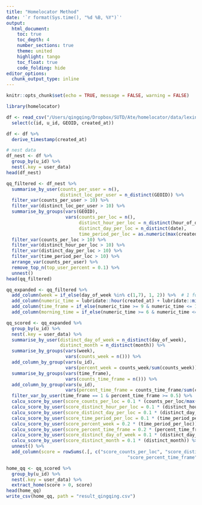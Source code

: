 ```yaml
---
title: "Homelocator Method"
date: '`r format(Sys.time(), "%d %B, %Y")`'
output: 
  html_document:
    toc: true 
    toc_depth: 4  
    number_sections: true  
    theme: united  
    highlight: tango  
    toc_float: true   
    code_folding: hide
editor_options: 
  chunk_output_type: inline
---
```


```r
knitr::opts_chunk$set(echo = TRUE, message = FALSE, warning = FALSE)
```

```r
library(homelocator)
```

```r
df <- read_csv("/Users/qingqing/Dropbox/SUTD/Ate/homelocator/data/lexington-with-GEOID-2012-2017.csv") %>% 
  select(c(id, u_id, GEOID, created_at)) 

df <- df %>% 
  derive_timestamp(created_at)

# nest data 
df_nest <- df %>% 
  group_by(u_id) %>% 
  nest(.key = user_data)
head(df_nest)
```

```r
qq_filtered <- df_nest %>% 
  summarise_by_user(counts_per_user = n(), 
                    distinct_loc_per_user = n_distinct(GEOID)) %>% 
  filter_var(counts_per_user > 10) %>% 
  filter_var(distinct_loc_per_user > 10) %>% 
  summarise_by_groups(vars(GEOID), 
                      vars(counts_per_loc = n(), 
                           distinct_hour_per_loc = n_distinct(hour_of_day), 
                           distinct_day_per_loc = n_distinct(date), 
                           time_period_per_loc = as.numeric(max(created_at) - min(created_at), "days"))) %>% 
  filter_var(counts_per_loc > 10) %>% 
  filter_var(distinct_hour_per_loc > 10) %>% 
  filter_var(distinct_day_per_loc > 10) %>% 
  filter_var(time_period_per_loc > 10) %>% 
  arrange_var(counts_per_user) %>% 
  remove_top_n(top_user_percent = 0.1) %>% 
  unnest()
head(qq_filtered)
```

```r
qq_expanded <- qq_filtered %>% 
  add_column(week = if_else(day_of_week %in% c(1,7), 1, 2)) %>%  # 1 for weekend, 2 for weekday 
  add_column(numeric_time = lubridate::hour(created_at) + lubridate::minute(created_at)/60 + lubridate::second(created_at) / 3600) %>% 
  add_column(time_frame = if_else(numeric_time >= 9 & numeric_time <= 18, 2, 1)) %>% # 1 for rest time, 2 for work time 
  add_column(morning_time = if_else(numeric_time >= 6 & numeric_time <= 12, 1, 2)) # 1 for morning, 2 for afternoon and night 
```

```r
qq_scored <- qq_expanded %>% 
  group_by(u_id) %>% 
  nest(.key = user_data) %>% 
  summarise_by_user(distinct_day_of_week = n_distinct(day_of_week), 
                    distinct_month = n_distinct(month)) %>% 
  summarise_by_groups(vars(week), 
                      vars(counts_week = n())) %>% 
  add_column_by_group(vars(u_id), 
                      vars(percent_week = counts_week/sum(counts_week))) %>% 
  summarise_by_groups(vars(time_frame), 
                      vars(counts_time_frame = n())) %>% 
  add_column_by_group(vars(u_id),
                      vars(percent_time_frame = counts_time_frame/sum(counts_time_frame))) %>% 
  filter_var_by_user(time_frame == 1 & percent_time_frame >= 0.5) %>% 
  calcu_score_by_user(score_counts_per_loc = 0.1 * (counts_per_loc/max(counts_per_loc))) %>% 
  calcu_score_by_user(score_distinct_hour_per_loc = 0.1 * (distinct_hour_per_loc/24)) %>% 
  calcu_score_by_user(score_distinct_day_per_loc = 0.1 * (distinct_day_per_loc/max(distinct_day_per_loc))) %>% 
  calcu_score_by_user(score_time_period_per_loc = 0.1 * (time_period_per_loc/max(as.numeric(time_period_per_loc)))) %>% 
  calcu_score_by_user(score_percent_week = 0.2 * (time_period_per_loc)) %>% 
  calcu_score_by_user(score_percent_time_frame = 0.2 * (percent_time_frame)) %>% 
  calcu_score_by_user(score_distinct_day_of_week = 0.1 * (distinct_day_of_week/7)) %>% 
  calcu_score_by_user(score_distinct_month = 0.1 * (distinct_month)) %>% 
  unnest() %>% 
  add_column(score = rowSums(.[, c("score_counts_per_loc", "score_distinct_hour_per_loc","score_distinct_day_per_loc","score_time_period_per_loc", "score_percent_week", 
                                             "score_percent_time_frame", "score_distinct_day_of_week", "score_distinct_month")])) 
```

```r
home_qq <- qq_scored %>%
  group_by(u_id) %>%
  nest(.key = user_data) %>%
  extract_home(score > 0, score)
head(home_qq)
write_csv(home_qq, path = "result_qingqing.csv")
```

